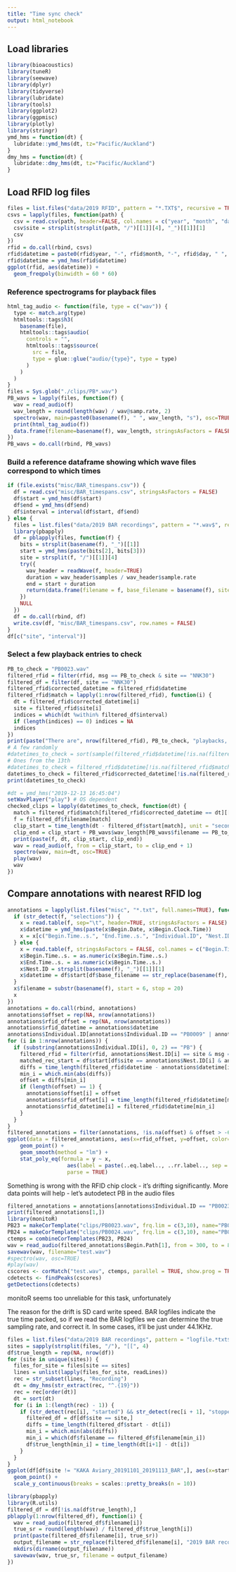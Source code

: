 ```yaml
---
title: "Time sync check"
output: html_notebook
---
```


## Load libraries

```r
library(bioacoustics)
library(tuneR)
library(seewave)
library(dplyr)
library(tidyverse)
library(lubridate)
library(tools)
library(ggplot2)
library(ggpmisc)
library(plotly)
library(stringr)
ymd_hms = function(dt) {
  lubridate::ymd_hms(dt, tz="Pacific/Auckland")
}
dmy_hms = function(dt) {
  lubridate::dmy_hms(dt, tz="Pacific/Auckland")
}
```

## Load RFID log files

```r
files = list.files("data/2019 RFID", pattern = "*.TXT$", recursive = TRUE, full.names=TRUE)
csvs = lapply(files, function(path) {
  csv = read.csv(path, header=FALSE, col.names = c("year", "month", "day", "hour","minute_sec", "id", "ext", "int", "msg"))
  csv$site = strsplit(strsplit(path, "/")[[1]][4], "_")[[1]][1]
  csv
})
rfid = do.call(rbind, csvs)
rfid$datetime = paste0(rfid$year, "-", rfid$month, "-", rfid$day, " ", rfid$hour, ":", rfid$minute_sec)
rfid$datetime = ymd_hms(rfid$datetime)
ggplot(rfid, aes(datetime)) +
  geom_freqpoly(binwidth = 60 * 60)
```
### Reference spectrograms for playback files
```r
html_tag_audio <- function(file, type = c("wav")) {
  type <- match.arg(type)
  htmltools::tags$h3(
    basename(file),
    htmltools::tags$audio(
      controls = "",
      htmltools::tags$source(
        src = file,
        type = glue::glue("audio/{type}", type = type)
      )
    )
  )
}
files = Sys.glob("./clips/PB*.wav")
PB_wavs = lapply(files, function(f) {
  wav = read_audio(f)
  wav_length = round(length(wav) / wav@samp.rate, 2)
  spectro(wav, main=paste0(basename(f), " ", wav_length, "s"), osc=TRUE)
  print(html_tag_audio(f))
  data.frame(filename=basename(f), wav_length, stringsAsFactors = FALSE)
})
PB_wavs = do.call(rbind, PB_wavs)
```

### Build a reference dataframe showing which wave files correspond to which times

```r
if (file.exists("misc/BAR_timespans.csv")) {
  df = read.csv("misc/BAR_timespans.csv", stringsAsFactors = FALSE)
  df$start = ymd_hms(df$start)
  df$end = ymd_hms(df$end)
  df$interval = interval(df$start, df$end)
} else {
  files = list.files("data/2019 BAR recordings", pattern = "*.wav$", recursive = TRUE, full.names=TRUE)
  library(pbapply)
  df = pblapply(files, function(f) {
    bits = strsplit(basename(f), "_")[[1]]
    start = ymd_hms(paste(bits[2], bits[3]))
    site = strsplit(f, "/")[[1]][4]
    try({
      wav_header = readWave(f, header=TRUE)
      duration = wav_header$samples / wav_header$sample.rate
      end = start + duration
      return(data.frame(filename = f, base_filename = basename(f), site = site, start = start, end = end, interval = interval(start, end), stringsAsFactors = FALSE))
    })
    NULL
  })
  df = do.call(rbind, df)
  write.csv(df, "misc/BAR_timespans.csv", row.names = FALSE)
}
df[c("site", "interval")]
```


### Select a few playback entries to check

```r
PB_to_check = "PB0023.wav"
filtered_rfid = filter(rfid, msg == PB_to_check & site == "NNK30")
filtered_df = filter(df, site == "NNK30")
filtered_rfid$corrected_datetime = filtered_rfid$datetime
filtered_rfid$match = lapply(1:nrow(filtered_rfid), function(i) {
  dt = filtered_rfid$corrected_datetime[i]
  site = filtered_rfid$site[i]
  indices = which(dt %within% filtered_df$interval)
  if (length(indices) == 0) indices = NA
  indices
})
print(paste("There are", nrow(filtered_rfid), PB_to_check, "playbacks, of which", sum(!is.na(filtered_rfid$match)), "have recordings"))
# A few randomly
#datetimes_to_check = sort(sample(filtered_rfid$datetime[!is.na(filtered_rfid$match)], 10))
# Ones from the 13th
#datetimes_to_check = filtered_rfid$datetime[!is.na(filtered_rfid$match) & filtered_rfid$datetime < ymd("2019-12-14")]
datetimes_to_check = filtered_rfid$corrected_datetime[!is.na(filtered_rfid$match) & filtered_rfid$corrected_datetime %within% interval(ymd_hms("2019-12-13 16:45:00"), ymd_hms("2019-12-13 17:13:00"))]
print(datetimes_to_check)
```

```r
#dt = ymd_hms("2019-12-13 16:45:04")
setWavPlayer("play") # OS dependent
checked_clips = lapply(datetimes_to_check, function(dt) {
  match = filtered_rfid$match[filtered_rfid$corrected_datetime == dt][[1]]
  f = filtered_df$filename[match]
  clip_start = time_length(dt - filtered_df$start[match], unit = "seconds")
  clip_end = clip_start + PB_wavs$wav_length[PB_wavs$filename == PB_to_check]
  print(paste(f, dt, clip_start, clip_end))
  wav = read_audio(f, from = clip_start, to = clip_end + 1)
  spectro(wav, main=dt, osc=TRUE)
  play(wav)
  wav
})
```

## Compare annotations with nearest RFID log

```r
annotations = lapply(list.files("misc", "*.txt", full.names=TRUE), function(f) {
  if (str_detect(f, "selections")) {
    x = read.table(f, sep="\t", header=TRUE, stringsAsFactors = FALSE)
    x$datetime = ymd_hms(paste(x$Begin.Date, x$Begin.Clock.Time))
    x = x[c("Begin.Time..s.", "End.Time..s.", "Individual.ID", "Nest.ID", "datetime")]
  } else {
    x = read.table(f, stringsAsFactors = FALSE, col.names = c("Begin.Time..s.", "End.Time..s.", "Individual.ID"))[c(TRUE, FALSE),]
    x$Begin.Time..s. = as.numeric(x$Begin.Time..s.)
    x$End.Time..s. = as.numeric(x$Begin.Time..s.)
    x$Nest.ID = strsplit(basename(f), "_")[[1]][1]
    x$datetime = df$start[df$base_filename == str_replace(basename(f), ".txt", ".wav")] + x$Begin.Time..s.
  }
  x$filename = substr(basename(f), start = 6, stop = 20)
  x
})
annotations = do.call(rbind, annotations)
annotations$offset = rep(NA, nrow(annotations))
annotations$rfid_offset = rep(NA, nrow(annotations))
annotations$rfid_datetime = annotations$datetime
annotations$Individual.ID[annotations$Individual.ID == "PB0009" | annotations$Individual.ID == "PB009"] = "PB0009zp"
for (i in 1:nrow(annotations)) {
  if (substring(annotations$Individual.ID[i], 0, 2) == "PB") {
    filtered_rfid = filter(rfid, annotations$Nest.ID[i] == site & msg == paste0(annotations$Individual.ID[i], ".wav"))
    matched_rec_start = df$start[df$site == annotations$Nest.ID[i] & annotations$datetime[i] %within% df$interval]
    diffs = time_length(filtered_rfid$datetime - annotations$datetime[i])
    min_i = which.min(abs(diffs))
    offset = diffs[min_i]
    if (length(offset) == 1) {
      annotations$offset[i] = offset
      annotations$rfid_offset[i] = time_length(filtered_rfid$datetime[min_i] - matched_rec_start)
      annotations$rfid_datetime[i] = filtered_rfid$datetime[min_i]
    }
  }
}
filtered_annotations = filter(annotations, !is.na(offset) & offset > -60 & Nest.ID == "NNS1")
ggplot(data = filtered_annotations, aes(x=rfid_offset, y=offset, color=filename)) +
    geom_point() +
    geom_smooth(method = "lm") +
    stat_poly_eq(formula = y ~ x,
                   aes(label = paste(..eq.label.., ..rr.label.., sep = "~~~")), 
                   parse = TRUE)
```

Something is wrong with the RFID chip clock - it's drifting significantly. More data points will help - let's autodetect PB in the audio files

```r
filtered_annotations = annotations[annotations$Individual.ID == "PB0023" & annotations$Nest.ID == "NNK30",]
print(filtered_annotations[1,])
library(monitoR)
PB23 = makeCorTemplate("clips/PB0023.wav", frq.lim = c(3,10), name="PB0023")
PB24 = makeCorTemplate("clips/PB0024.wav", frq.lim = c(3,10), name="PB0024")
ctemps = combineCorTemplates(PB23, PB24)
wav = read_audio(filtered_annotations$Begin.Path[1], from = 300, to = 800)
savewav(wav, filename="test.wav")
#spectro(wav, osc=TRUE)
#play(wav)
cscores <- corMatch("test.wav", ctemps, parallel = TRUE, show.prog = TRUE)
cdetects <- findPeaks(cscores)
getDetections(cdetects)
```
monitoR seems too unreliable for this task, unfortunately


The reason for the drift is SD card write speed. BAR logfiles indicate the true time packed, so if we read the BAR logfiles we can determine the true sampling rate, and correct it. In some cases, it'll be just under 44.1KHz.

```r
files = list.files("data/2019 BAR recordings", pattern = "logfile.*txt$", recursive = TRUE, full.names=TRUE)
sites = sapply(strsplit(files, "/"), "[[", 4)
df$true_length = rep(NA, nrow(df))
for (site in unique(sites)) {
  files_for_site = files[site == sites]
  lines = unlist(lapply(files_for_site, readLines))
  rec = str_subset(lines, "Recording")
  dt = dmy_hms(str_extract(rec, "^.{19}"))
  rec = rec[order(dt)]
  dt = sort(dt)
  for (i in 1:(length(rec) - 1)) {
    if (str_detect(rec[i], "started") && str_detect(rec[i + 1], "stopped")) {
      filtered_df = df[df$site == site,]
      diffs = time_length(filtered_df$start - dt[i])
      min_i = which.min(abs(diffs))
      min_i = which(df$filename == filtered_df$filename[min_i])
      df$true_length[min_i] = time_length(dt[i+1] - dt[i])
    }
  }
}
ggplot(df[df$site != "KAKA Aviary_20191101_20191113_BAR",], aes(x=start, y=true_length - duration, color = site)) +
  geom_point() + 
  scale_y_continuous(breaks = scales::pretty_breaks(n = 10))
```
```r
library(pbapply)
library(R.utils)
filtered_df = df[!is.na(df$true_length),]
pblapply(1:nrow(filtered_df), function(i) {
  wav = read_audio(filtered_df$filename[i])
  true_sr = round(length(wav) / filtered_df$true_length[i])
  print(paste(filtered_df$filename[i], true_sr))
  output_filename = str_replace(filtered_df$filename[i], "2019 BAR recordings", "2019 BAR recordings - fixed SR")
  mkdirs(dirname(output_filename))
  savewav(wav, true_sr, filename = output_filename)
})
```


